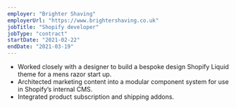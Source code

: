 ```yaml
---
employer: "Brighter Shaving"
employerUrl: "https://www.brightershaving.co.uk"
jobTitle: "Shopify developer"
jobType: "contract"
startDate: "2021-02-22"
endDate: "2021-03-19"
---
```


- Worked closely with a designer to build a bespoke design Shopify Liquid theme for a mens razor start up.
- Architected marketing content into a modular component system for use in Shopify’s internal CMS.
- Integrated product subscription and shipping addons.
